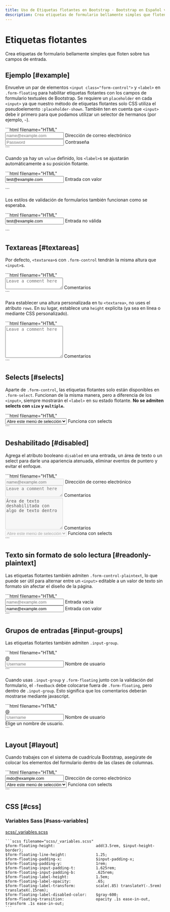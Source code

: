 ```yaml
---
title: Uso de Etiquetas flotantes en Bootstrap · Bootstrap en Español v5.3
description: Crea etiquetas de formulario bellamente simples que floten sobre tus campos de entrada.
---
```


# Etiquetas flotantes

Crea etiquetas de formulario bellamente simples que floten sobre tus campos de entrada.

<MainBanner />

Ejemplo [#example]
-------------------

Envuelve un par de elementos `<input class="form-control">` y `<label>` en `.form-floating` para habilitar etiquetas flotantes con los campos de formulario textuales de Bootstrap. Se requiere un `placeholder` en cada `<input>` ya que nuestro método de etiquetas flotantes solo CSS utiliza el pseudoelemento `:placeholder-shown`. También ten en cuenta que `<input>` debe ir primero para que podamos utilizar un selector de hermanos (por ejemplo, `~`).

<DemoIframe path="/demos/bootstrap/5.3/forms/floating-labels/example-1.html">
    ```html filename="HTML"
    <div class="form-floating mb-3">
        <input type="email" class="form-control" id="floatingInput" placeholder="name@example.com">
        <label for="floatingInput">Dirección de correo electrónico</label>
    </div>
    <div class="form-floating">
        <input type="password" class="form-control" id="floatingPassword" placeholder="Password">
        <label for="floatingPassword">Contraseña</label>
    </div>
    ```
</DemoIframe>

Cuando ya hay un `value` definido, los `<label>`s se ajustarán automáticamente a su posición flotante.

<DemoIframe path="/demos/bootstrap/5.3/forms/floating-labels/example-2.html">
    ```html filename="HTML"
    <form class="form-floating">
        <input type="email" class="form-control" id="floatingInputValue" placeholder="name@example.com" value="test@example.com">
        <label for="floatingInputValue">Entrada con valor</label>
    </form>
    ```
</DemoIframe>

Los estilos de validación de formularios también funcionan como se esperaba.

<DemoIframe path="/demos/bootstrap/5.3/forms/floating-labels/example-3.html">
    ```html filename="HTML"
    <form class="form-floating">
        <input type="email" class="form-control is-invalid" id="floatingInputInvalid" placeholder="name@example.com" value="test@example.com">
        <label for="floatingInputInvalid">Entrada no válida</label>
    </form>
    ```
</DemoIframe>

Textareas [#textareas]
-----------------------

Por defecto, `<textarea>`s con `.form-control` tendrán la misma altura que `<input>`s.

<DemoIframe path="/demos/bootstrap/5.3/forms/floating-labels/textareas-1.html">
    ```html filename="HTML"
    <div class="form-floating">
        <textarea class="form-control" placeholder="Leave a comment here" id="floatingTextarea"></textarea>
        <label for="floatingTextarea">Comentarios</label>
    </div>
    ```
</DemoIframe>

Para establecer una altura personalizada en tu `<textarea>`, no uses el atributo `rows`. En su lugar, establece una `height` explícita (ya sea en línea o mediante CSS personalizado).

<DemoIframe path="/demos/bootstrap/5.3/forms/floating-labels/textareas-2.html">
    ```html filename="HTML"
    <div class="form-floating">
        <textarea class="form-control" placeholder="Leave a comment here" id="floatingTextarea2" style="height: 100px"></textarea>
        <label for="floatingTextarea2">Comentarios</label>
    </div>
    ```
</DemoIframe>

Selects [#selects]
-------------------

Aparte de `.form-control`, las etiquetas flotantes solo están disponibles en `.form-select`. Funcionan de la misma manera, pero a diferencia de los `<input>`, siempre mostrarán el `<label>` en su estado flotante. **No se admiten selects con `size` y `multiple`.**

<DemoIframe path="/demos/bootstrap/5.3/forms/floating-labels/selects.html">
    ```html filename="HTML"
    <div class="form-floating">
        <select class="form-select" id="floatingSelect" aria-label="Ejemplo de select de etiqueta flotante">
            <option selected="">Abre este menú de selección</option>
            <option value="1">Uno</option>
            <option value="2">Dos</option>
            <option value="3">Tres</option>
        </select>
        <label for="floatingSelect">Funciona con selects</label>
    </div>
    ```
</DemoIframe>

Deshabilitado [#disabled]
--------------------------

Agrega el atributo booleano `disabled` en una entrada, un área de texto o un select para darle una apariencia atenuada, eliminar eventos de puntero y evitar el enfoque.

<DemoIframe path="/demos/bootstrap/5.3/forms/floating-labels/disabled.html">
    ```html filename="HTML"
    <div class="form-floating mb-3">
        <input type="email" class="form-control" id="floatingInputDisabled" placeholder="name@example.com" disabled="">
        <label for="floatingInputDisabled">Dirección de correo electrónico</label>
    </div>
    <div class="form-floating mb-3">
        <textarea class="form-control" placeholder="Leave a comment here" id="floatingTextareaDisabled" disabled=""></textarea>
        <label for="floatingTextareaDisabled">Comentarios</label>
    </div>
    <div class="form-floating mb-3">
        <textarea class="form-control" placeholder="Deja un comentario aquí" id="floatingTextarea2Disabled" style="height: 100px" disabled="">Área de texto deshabilitada con algo de texto dentro</textarea>
        <label for="floatingTextarea2Disabled">Comentarios</label>
    </div>
    <div class="form-floating">
        <select class="form-select" id="floatingSelectDisabled" aria-label="Ejemplo de select de etiqueta flotante deshabilitada" disabled="">
            <option selected="">Abre este menú de selección</option>
            <option value="1">Uno</option>
            <option value="2">Dos</option>
            <option value="3">Tres</option>
        </select>
        <label for="floatingSelectDisabled">Funciona con selects</label>
    </div>
    ```
</DemoIframe>

Texto sin formato de solo lectura [#readonly-plaintext]
--------------------------------------------------------

Las etiquetas flotantes también admiten `.form-control-plaintext`, lo que puede ser útil para alternar entre un `<input>` editable a un valor de texto sin formato sin afectar el diseño de la página.

<ContentSuggestion />

<DemoIframe path="/demos/bootstrap/5.3/forms/floating-labels/readonly-plaintext.html">
    ```html filename="HTML"
    <div class="form-floating mb-3">
        <input type="email" readonly="" class="form-control-plaintext" id="floatingEmptyPlaintextInput" placeholder="name@example.com">
        <label for="floatingEmptyPlaintextInput">Entrada vacía</label>
    </div>
    <div class="form-floating mb-3">
        <input type="email" readonly="" class="form-control-plaintext" id="floatingPlaintextInput" placeholder="name@example.com" value="name@example.com">
        <label for="floatingPlaintextInput">Entrada con valor</label>
    </div>
    ```
</DemoIframe>

Grupos de entradas [#input-groups]
-----------------------------------

Las etiquetas flotantes también admiten `.input-group`.

<DemoIframe path="/demos/bootstrap/5.3/forms/floating-labels/input-groups-1.html">
    ```html filename="HTML"
    <div class="input-group mb-3">
        <span class="input-group-text">@</span>
        <div class="form-floating">
            <input type="text" class="form-control" id="floatingInputGroup1" placeholder="Username">
            <label for="floatingInputGroup1">Nombre de usuario</label>
        </div>
    </div>
    ```
</DemoIframe>

Cuando usas `.input-group` y `.form-floating` junto con la validación del formulario, el `-feedback` debe colocarse fuera de `.form-floating`, pero dentro de `.input-group`. Esto significa que los comentarios deberán mostrarse mediante javascript.

<DemoIframe path="/demos/bootstrap/5.3/forms/floating-labels/input-groups-2.html">
    ```html filename="HTML"
    <div class="input-group has-validation">
        <span class="input-group-text">@</span>
        <div class="form-floating is-invalid">
            <input type="text" class="form-control is-invalid" id="floatingInputGroup2" placeholder="Username" required="">
            <label for="floatingInputGroup2">Nombre de usuario</label>
        </div>
        <div class="invalid-feedback">
            Elige un nombre de usuario.
        </div>
    </div>
    ```
</DemoIframe>

Layout [#layout]
-----------------

Cuando trabajes con el sistema de cuadrícula Bootstrap, asegúrate de colocar los elementos del formulario dentro de las clases de columnas.

<DemoIframe path="/demos/bootstrap/5.3/forms/floating-labels/layout.html">
    ```html filename="HTML"
    <div class="row g-2">
        <div class="col-md">
            <div class="form-floating">
                <input type="email" class="form-control" id="floatingInputGrid" placeholder="name@example.com" value="mdo@example.com">
                <label for="floatingInputGrid">Dirección de correo electrónico</label>
            </div>
        </div>
        <div class="col-md">
            <div class="form-floating">
                <select class="form-select" id="floatingSelectGrid">
                    <option selected="">Abre este menú de selección</option>
                    <option value="1">Uno</option>
                    <option value="2">Dos</option>
                    <option value="3">Tres</option>
                </select>
                <label for="floatingSelectGrid">Funciona con selects</label>
            </div>
        </div>
    </div>
    ```
</DemoIframe>

CSS [#css]
-----------

### Variables Sass [#sass-variables]

[scss/_variables.scss](https://github.com/twbs/bootstrap/blob/v5.3.2/scss/_variables.scss)

    ```scss filename="scss/_variables.scss"
    $form-floating-height:                  add(3.5rem, $input-height-border);
    $form-floating-line-height:             1.25;
    $form-floating-padding-x:               $input-padding-x;
    $form-floating-padding-y:               1rem;
    $form-floating-input-padding-t:         1.625rem;
    $form-floating-input-padding-b:         .625rem;
    $form-floating-label-height:            1.5em;
    $form-floating-label-opacity:           .65;
    $form-floating-label-transform:         scale(.85) translateY(-.5rem) translateX(.15rem);
    $form-floating-label-disabled-color:    $gray-600;
    $form-floating-transition:              opacity .1s ease-in-out, transform .1s ease-in-out;
    ```

<ContentSuggestion />
